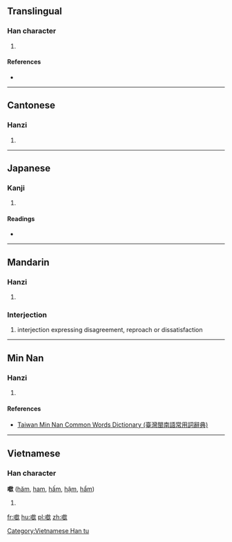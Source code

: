 ==Translingual==

===Han character===
{{Han char|rn=30|rad=口|as=13|sn=16|four=6708<sub>2</sub>|canj=口卜日人 (RYAO)|ids=⿰[[口]][[歆]]}}

# {{defn|Han|sort=口13}}

====References====
* {{Han ref|kx=0211.121|dkj=04427|hdz=10693.110|uh=5677|ud=22135|bh=E946|bd=59718}}

----

==Cantonese==

===Hanzi===
{{yue-hanzi|jyut=[[am1]], [[hm1]]|y=am1, hm1}}

# {{defn|lang=yue|sort=口13}}

----

==Japanese==

===Kanji===
{{ja-kanji|grade=|rs=口13}}

# {{defn|lang=ja|sort=口13}}

====Readings====
* {{ja-readings|on=[[きん]] (kin)|kun=}}

----

==Mandarin==

===Hanzi===
{{cmn-hanzi|pin=[[hèn]] ([[hen4]]), [[hm]] ([[hm5]]), [[hēn]] ([[hen1]]), [[xīn]] ([[xin1]])|wg=hm, hen<sup>1</sup>, hsin<sup>1</sup>}}

# {{defn|lang=cmn|sort=口13}}

===Interjection===
{{cmn-inter|ts|pin=[[hèn]] or [[hm]]|pint=hen4}}

# interjection expressing disagreement, reproach or dissatisfaction

----

==Min Nan==

===Hanzi===
{{nan-hanzi|tlpa=hm̍h (hmh<sup>8</sup>)}}

# {{defn|lang=nan|sort=口13}}

====References====
*[http://twblg.dict.edu.tw/holodict_new/index.html Taiwan Min Nan Common Words Dictionary (臺灣閩南語常用詞辭典)]

----

==Vietnamese==

===Han character===
'''噷''' ([[hăm]], [[ham]], [[hấm]], [[hậm]], [[hẩm]])

# {{defn|lang=vi}}

[[Category:Vietnamese Han tu]]

[[fr:噷]]
[[hu:噷]]
[[pl:噷]]
[[zh:噷]]